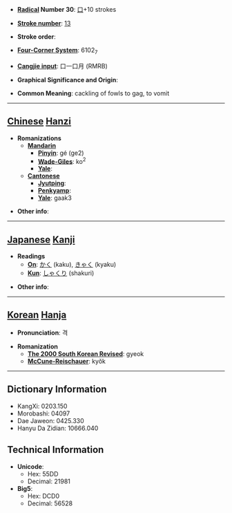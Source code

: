 * '''[[Wiktionary:Chinese radical index| Radical]] Number 30''': [[Wiktionary:Chinese radical index 口|口]]+10 strokes

* '''[[Wiktionary:Chinese total strokes index|Stroke number]]''': [[Wiktionary:Chinese total strokes index 13|13]]

* '''Stroke order''': 

* '''[[Wiktionary:Chinese four corner index|Four-Corner System]]''': 6102<sub>7</sub>

* '''[[Wiktionary:Chinese Cangjie index|Cangjie input]]''': 口一口月 (RMRB)

* '''Graphical Significance and Origin''': 

* '''Common Meaning''': cackling of fowls to gag, to vomit

----

== [[Chinese]] [[Hanzi]] ==

* '''Romanizations'''
** '''[[Mandarin]]'''
*** '''[[Pinyin]]''': gé (ge2)
*** '''[[Wade-Giles]]''': ko<sup>2</sup>
*** '''[[Yale]]''': 
** '''[[Cantonese]]'''
*** '''[[Jyutping]]''':
*** '''[[Penkyamp]]''': 
*** '''[[Yale]]''': gaak3

* '''Other info''': 

----

== [[Japanese]] [[Kanji]] ==

* '''Readings'''
** '''[[On]]''': [[かく]] (kaku), [[きゃく]] (kyaku)
** '''[[Kun]]''': [[しゃくり]] (shakuri)

* '''Other info''':  

----

== [[Korean]] [[Hanja]] ==

* '''Pronunciation''': 격

* '''Romanization'''
** '''[[The 2000 South Korean Revised Romanization|The 2000 South Korean Revised]]''': gyeok
** '''[[McCune-Reischauer]]''': kyŏk

----

== Dictionary Information ==

* KangXi: 0203.150
* Morobashi: 04097
* Dae Jaweon: 0425.330
* Hanyu Da Zidian: 10666.040

== Technical Information ==

* '''Unicode''':
** Hex: 55DD
** Decimal: 21981
* '''Big5''':
** Hex: DCD0
** Decimal: 56528